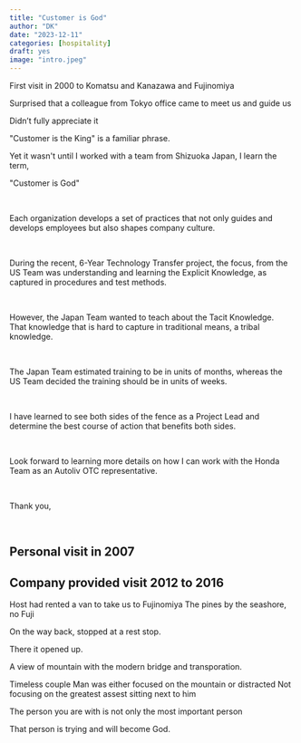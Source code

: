 ```yaml
---
title: "Customer is God"
author: "DK"
date: "2023-12-11"
categories: [hospitality]
draft: yes
image: "intro.jpeg"
---
```


First visit in 2000 to Komatsu and Kanazawa and Fujinomiya

Surprised that a colleague from Tokyo office came to meet us and guide us

Didn't fully appreciate it

\"Customer is the King\" is a familiar phrase.

Yet it wasn\'t until I worked with a team from Shizuoka Japan, I learn the term,

\"Customer is God\"

 

Each organization develops a set of practices that not only guides and develops employees but also shapes company culture.

 

During the recent, 6-Year Technology Transfer project, the focus, from the US Team was understanding and learning the Explicit Knowledge, as captured in procedures and test methods. 

 

However, the Japan Team wanted to teach about the Tacit Knowledge.  That knowledge that is hard to capture in traditional means, a tribal knowledge. 

 

The Japan Team estimated training to be in units of months, whereas the US Team decided the training should be in units of weeks.

 

I have learned to see both sides of the fence as a Project Lead and determine the best course of action that benefits both sides.

 

Look forward to learning more details on how I can work with the Honda Team as an Autoliv OTC representative.

 

Thank you,

\

## Personal visit in 2007

## Company provided visit 2012 to 2016

Host had rented a van to take us to Fujinomiya The pines by the seashore, no Fuji

On the way back, stopped at a rest stop.

There it opened up.

A view of mountain with the modern bridge and transporation.

Timeless couple Man was either focused on the mountain or distracted Not focusing on the greatest assest sitting next to him

The person you are with is not only the most important person

That person is trying and will become God.
